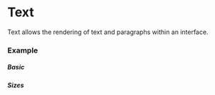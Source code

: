 
<Meta title='COMPONENTS/Text' />

# Text

Text allows the rendering of text and paragraphs within an interface.

### Example

##### Basic

<Canvas>
  <Story id='components-stories-text--basic' />
</Canvas>

##### Sizes

<Canvas>
  <Story id='components-stories-text--sizes' />
</Canvas>
